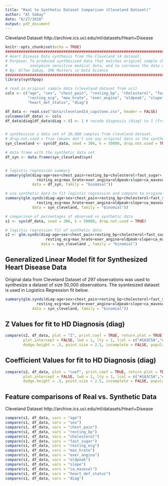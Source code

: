 ```yaml
---
title: "Real to Synthetic Dataset Comparison (Cleveland Dataset)"
author: "Al Sabay"
date: "6/27/2018"
output: pdf_document
---
```

Cleveland Dataset http://archive.ics.uci.edu/ml/datasets/Heart+Disease


```r
knitr::opts_chunk$set(echo = TRUE)
#########################################################################################################
# Heart Disease Data synthesis from the Cleveland 14 dataset. 
# Purpose: To produced synthesized data that matches original sample characteristics in order to
#          anonymize sensitive medical data, and to increase the data volume for use in machine learning.
# By: Alfeo Sabay, SMU Masters in Data Science
#########################################################################################################
library(synthpop)

# read in original sample data (cleveland dataset from uci)
cols <- c("age", "sex", "chest_pain", "resting_bp", "cholesterol", "fast_sugar",
          "resting_ecg", "max_hrate", "exer_angina", "oldpeak", "slope", "ca_mavesel",
          "heart_def_status", "diag")

df_data <- read.csv("data/cleveland14_capstone.csv", header = FALSE)
colnames(df_data) <- cols
df_data$diag[df_data$diag > 0] <- 1 # recode diagnosis (diag) to 1 (from 1,2,3,4) if heart disease exists, or 0 if no heart disease exists


# synthesisze a data set of 20,000 samples from cleveland dataset.
# drop.not.used = True (means don't use any original data in the synthesized df)
syn_cleveland <- syn(df_data, seed = 306, k = 50000, drop.not.used = TRUE)

# data frame with the synthetic data set
df_syn <- data.frame(syn_cleveland$syn)


# logistic regression summary
summary(glm(diag~age+sex+chest_pain+resting_bp+cholesterol+fast_sugar+
              resting_ecg+max_hrate+exer_angina+oldpeak+slope+ca_mavesel+heart_def_status, 
            data = df_syn, family = "binomial"))

# use synthetic data to fit logistic regression and compare to original logistic regression fit
summary(glm.synds(diag~age+sex+chest_pain+resting_bp+cholesterol+fast_sugar+
              resting_ecg+max_hrate+exer_angina+oldpeak+slope+ca_mavesel+heart_def_status, 
            data = syn_cleveland, family = "binomial"))

# comparison of percentages of observed vs synthetic data
s1 <- syn(df_data, seed = 306, k = 50000, drop.not.used = TRUE)

# logistic regression fit of synthetic data
s2 <- glm.synds(diag~age+sex+chest_pain+resting_bp+cholesterol+fast_sugar+
                  resting_ecg+max_hrate+exer_angina+oldpeak+slope+ca_mavesel+heart_def_status, 
                data = syn_cleveland , family = "binomial")

```

## Generalized Linear Model fit for Synthesized Heart Disease Data

Original data from Cleveland Dataset of 297 observations was used to synthesize a dataset of size 50,000 observations. The sysntesized dataset is used in Logistics Regression fit below.

```r
summary(glm.synds(diag~age+sex+chest_pain+resting_bp+cholesterol+fast_sugar+
              resting_ecg+max_hrate+exer_angina+oldpeak+slope+ca_mavesel+heart_def_status, 
            data = syn_cleveland, family = "binomial"))
```

## Z Values for fit to HD Diagnosis (diag)


```r

compare(s2, df_data, plot = "Z", print.coef = TRUE, return.plot = TRUE, 
        plot.intercept = FALSE, lwd = 1, lty = 1, lcol = c("#1A3C5A","#4187BF"), 
        dodge.height = .5, point.size = 2.5, incomplete = FALSE, population.inference = FALSE, ci.level = 0.95)

```

## Coefficient Values for fit to HD Diagnosis (diag)


```r

compare(s2, df_data, plot = "coef", print.coef = TRUE, return.plot = TRUE, 
        plot.intercept = FALSE, lwd = 1, lty = 1, lcol = c("#1A3C5A","#4187BF"), 
        dodge.height = .5, point.size = 2.5, incomplete = FALSE, population.inference = FALSE, ci.level = 0.95)

```

## Feature comparisons of Real vs. Synthetic Data
Cleveland Dataset http://archive.ics.uci.edu/ml/datasets/Heart+Disease


```r
compare(s1, df_data, vars = "age")
compare(s1, df_data, vars = "sex")
compare(s1, df_data, vars = "chest_pain")
compare(s1, df_data, vars = "resting_bp")
compare(s1, df_data, vars = "cholesterol")
compare(s1, df_data, vars = "fast_sugar")
compare(s1, df_data, vars = "resting_ecg")
compare(s1, df_data, vars = "max_hrate")
compare(s1, df_data, vars = "exer_angina")
compare(s1, df_data, vars = "oldpeak")
compare(s1, df_data, vars = "slope")
compare(s1, df_data, vars = "ca_mavesel")
compare(s1, df_data, vars = "heart_def_status")
compare(s1, df_data, vars = "diag")

```